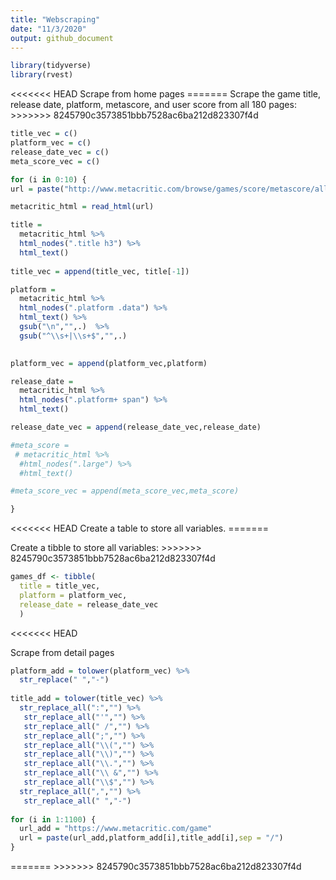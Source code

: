 ```yaml
---
title: "Webscraping"
date: "11/3/2020"
output: github_document
---
```


```r
library(tidyverse)
library(rvest)
```

<<<<<<< HEAD
Scrape from home pages
=======
Scrape the game title, release date, platform, metascore, and user score from all 180 pages:
>>>>>>> 8245790c3573851bbb7528ac6ba212d823307f4d

```r
title_vec = c()
platform_vec = c()
release_date_vec = c()
meta_score_vec = c()

for (i in 0:10) {
url = paste("http://www.metacritic.com/browse/games/score/metascore/all/psvita/filtered?view=detailed&page=", i, sep = "")

metacritic_html = read_html(url)

title =
  metacritic_html %>% 
  html_nodes(".title h3") %>% 
  html_text()
  
title_vec = append(title_vec, title[-1])

platform = 
  metacritic_html %>% 
  html_nodes(".platform .data") %>% 
  html_text() %>% 
  gsub("\n","",.)  %>% 
  gsub("^\\s+|\\s+$","",.) 
  

platform_vec = append(platform_vec,platform)

release_date = 
  metacritic_html %>% 
  html_nodes(".platform+ span") %>% 
  html_text()

release_date_vec = append(release_date_vec,release_date)

#meta_score = 
 # metacritic_html %>% 
  #html_nodes(".large") %>% 
  #html_text()

#meta_score_vec = append(meta_score_vec,meta_score)

}


```

<<<<<<< HEAD
Create a table to store all variables.
=======

Create a tibble to store all variables:
>>>>>>> 8245790c3573851bbb7528ac6ba212d823307f4d

```r
games_df <- tibble(
  title = title_vec,
  platform = platform_vec,
  release_date = release_date_vec
  )
```
<<<<<<< HEAD

Scrape from detail pages

```r
platform_add = tolower(platform_vec) %>% 
  str_replace(" ","-")
  
title_add = tolower(title_vec) %>% 
  str_replace_all(":","") %>% 
   str_replace_all("'","") %>% 
   str_replace_all(" /","") %>% 
   str_replace_all(";","") %>% 
   str_replace_all("\\(","") %>% 
   str_replace_all("\\)","") %>% 
   str_replace_all("\\.","") %>% 
   str_replace_all("\\ &","") %>%
   str_replace_all("\\$","") %>% 
  str_replace_all(",","") %>% 
   str_replace_all(" ","-")  
 
for (i in 1:1100) {
  url_add = "https://www.metacritic.com/game"
  url = paste(url_add,platform_add[i],title_add[i],sep = "/")
}
```



=======
>>>>>>> 8245790c3573851bbb7528ac6ba212d823307f4d

